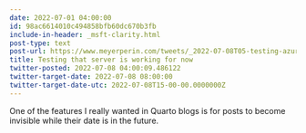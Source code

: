 ```yaml
---
date: 2022-07-01 04:00:00
id: 98ac6614010c494858bfb60dc670b3fb
include-in-header: _msft-clarity.html
post-type: text
post-url: https://www.meyerperin.com/tweets/_2022-07-08T05-testing-azure-3.html
title: Testing that server is working for now
twitter-posted: 2022-07-08 04:00:09.486122
twitter-target-date: 2022-07-08 08:00:00
twitter-target-date-utc: 2022-07-08T15-00-00.0000000Z
---
```

One of the features I really wanted in Quarto blogs is for posts to become invisible while their date is in the future.